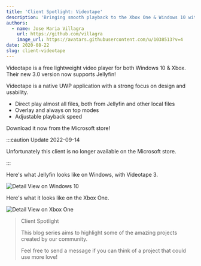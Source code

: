 ```yaml
---
title: 'Client Spotlight: Videotape'
description: 'Bringing smooth playback to the Xbox One & Windows 10 with Jellyfin'
authors:
  - name: Jose Maria Villagra
    url: https://github.com/villagra
    image_url: https://avatars.githubusercontent.com/u/1038513?v=4
date: 2020-08-22
slug: client-videotape
---
```


Videotape is a free lightweight video player for both Windows 10 & Xbox. Their new 3.0 version now supports Jellyfin!

<!--truncate-->

Videotape is a native UWP application with a strong focus on design and usability.

- Direct play almost all files, both from Jellyfin and other local files
- Overlay and always on top modes
- Adjustable playback speed

Download it now from the Microsoft store!

:::caution Update 2022-09-14

Unfortunately this client is no longer available on the Microsoft store.

:::

Here's what Jellyfin looks like on Windows, with Videotape 3.

![Detail View on Windows 10](./detailview.png)

Here's what it looks like on the Xbox One.

![Detail View on Xbox One](./detailxbox.png)

> Client Spotlight
>
> This blog series aims to highlight some of the amazing projects created by our community.
>
> Feel free to send a message if you can think of a project that could use more love!
